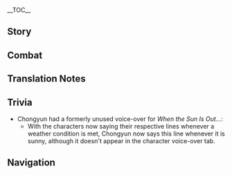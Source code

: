 {{CharacterTabs}}
{{LanguageTabs}}
{{Stub|1={{Meta/VO|tl=1|Japanese}}}}
__TOC__
==Story==
{{VO/Story
|character           = Chongyun
|language            = ja
|name                = 重雲
|vo_01_01_title      = 初めまして…
|vo_01_01_subtitle   = Hello
|vo_01_01_file       = VO_{language}{character} Hello.ogg
|vo_01_01_tx         = ぼくは重雲、璃月で妖魔退治を生業にする一族の出身だ。今日出会ったのも何かの縁だし…いや、金は取らない、取らないよ！
|vo_01_01_rm         = Boku wa Chou'un, Riiyue de youma taiji wo nariwai ni suru ichizoku no shusshin da. Kyou deatta no mo nani ka no en da shi... iya, kane wa toranai, toranai yo!
|vo_01_01_tl         = 

|vo_02_01_title      = 世間話・妖魔退治の方法
|vo_02_01_subtitle   = Chat: The Art of Exorcism
|vo_02_01_file       = VO_{language}{character} Chat - The Art of Exorcism.ogg
|vo_02_01_tx         = 方士が妖魔退治に用いるすべは、一つが法術、もう一つが武芸だ。他にも方法はあるが、正道ではない。
|vo_02_01_rm         = Houshi ga youma taiji ni mochiiru sube wa, hitotsu ga houjutsu, mou hitotsu ga beudei da. Hoka ni mo houhou wa aru ga, seidou de wa nai.
|vo_02_01_tl         = 

|vo_02_02_title      = 世間話・飲食
|vo_02_02_subtitle   = Chat: Diet
|vo_02_02_file       = VO_{language}{character} Chat - Diet.ogg
|vo_02_02_tx         = 冷たいものは気を落ち着かせるのにいい…清心を水に漬けて氷と一緒に飲めばより効果的だ。
|vo_02_02_rm         = Tsumetai mono wa ki wo ochitsukaseru no ni ii... Seishin wo mizu ni tsukete koori to issho ni nomeba yori koukatei da.
|vo_02_02_tl         = 

|vo_02_03_title      = 世間話・口訣
|vo_02_03_subtitle   = Chat: Mantras
|vo_02_03_file       = VO_{language}{character} Chat - Mantras.ogg
|vo_02_03_tx         = 魑魅魍魎を屠り、内外に清を澄み渡らせる…えっと…あー…まずい、この後の口上を忘れてしまった。
|vo_02_03_rm         = Chimimouryou wo hafuri, naigai ni sei wo sumiwataseru... etto... aa... Mazui, kono ato no koujou wo wasurete shimatta.
|vo_02_03_tl         = 

<!-- Weather -->
|vo_03_01_title       = 雨の日…
|vo_03_01_subtitle   = When It Rains
|vo_03_01_file       = VO_{language}{character} When It Rains.ogg
|vo_03_01_tx         = 雨は根無しの水、すなわち最も清浄な水だ。妖魔退治にかなり役立つぞ。
|vo_03_01_rm         = Ame wa nenashi no mizu, sunawachi sai mo seijou-na mizu da. Youma taiji ni kanari yakudatsu zo.
|vo_03_01_tl         = 

|vo_03_02_title      = 雷の日…
|vo_03_02_subtitle   = When Thunder Strikes
|vo_03_02_file       = VO_{language}{character} When Thunder Strikes.ogg
|vo_03_02_tx         = 今の落雷はすごかったな、きっと妖魔も恐れているだろう。
|vo_03_02_rm         = Ima no rakurai wa sugokatta na, kitto youma mo osorete iru darou.
|vo_03_02_tl         = 

|vo_03_03_title      = 雪の日…
|vo_03_03_subtitle   = When It Snows
|vo_03_03_file       = VO_{language}{character} When It Snows.ogg
|vo_03_03_tx         = いい天気だ、気持ちいいな。
|vo_03_03_rm         = Ii tenki da, kimochi ii na.
|vo_03_03_tl         = 

|vo_04_01_title      = おはよう…
|vo_04_01_subtitle   = Good Morning
|vo_04_01_file       = VO_{language}{character} Good Morning.ogg
|vo_04_01_tx         = 朝のひと時を無駄にはできない、鍛錬するぞ。
|vo_04_01_rm         = Asa no hito toki wo muda ni wa dekinai, tanren suru zo.
|vo_04_01_tl         = 

|vo_04_02_title      = こんにちは…
|vo_04_02_subtitle   = Good Afternoon
|vo_04_02_file       = VO_{language}{character} Good Afternoon.ogg
|vo_04_02_tx         = 正午は霊の気が最も盛んになる、急いで鍛錬しないと。
|vo_04_02_rm         = Jougo wa rei no ki ga sai mo sakan ni naru, isoide tanren shinai to.
|vo_04_02_tl         = 

|vo_04_03_title      = こんばんは…
|vo_04_03_subtitle   = Good Evening
|vo_04_03_file       = VO_{language}{character} Good Evening.ogg
|vo_04_03_tx         = 夜の静けさは精神統一に適している、なおさら鍛錬しないと。
|vo_04_03_rm         = Yoru no shizukesa wa senshintouitsu ni teki shite iru, naosara tanren shinai to.
|vo_04_03_tl         = 

|vo_04_04_title      = おやすみ…
|vo_04_04_subtitle   = Good Night
|vo_04_04_file       = VO_{language}{character} Good Night.ogg
|vo_04_04_tx         = ふう、今日も一日頑張ったな、お前も早く休むといい。明日は妖魔が出没すると噂の古い屋敷に行く、約束だぞ。
|vo_04_04_rm         = Fuu, kyou mo ichinichi ganbatta na, omae mo hayaku yasumu to ii. Ashita wa youma ga shuppatsu suru to uwasa no furui yashiki ni iku, yakusoku da zo.
|vo_04_04_tl         = 

|vo_05_01_title      = 重雲自身について・方士
|vo_05_01_subtitle   = About {character}: Exorcists
|vo_05_01_file       = VO_{language}{character} About {character} - Exorcists.ogg
|vo_05_01_tx         = ぼくら方士一門は古くから璃月を守ってきた。歴史が長い分、妖魔退治のコツも心得ている。
|vo_05_01_rm         = Bokura houshi ichimon wa furuku kara Riiyue wo mamotte kita. Rekishi ga nagai bun, youma taiji no kotsu mo kokoroete iru.
|vo_05_01_tl         = 

|vo_05_02_title      = 重雲自身について・依頼
|vo_05_02_subtitle   = About {character}: Commissions
|vo_05_02_file       = VO_{language}{character} About {character} - Commissions.ogg
|vo_05_02_tx         = 何もせず、ただ屋敷に入っただけで問題解決か。この依頼の報酬は受け取るべきなんだろうか、お前はどう思う？
|vo_05_02_rm         = Nani mo sezu, tada yakishi ni haitta dake de mondai kaiketsu ka. Kono irai no houshuu wa uketoru beki nan darou ka, omae wa dou omou?
|vo_05_02_tl         = 

|vo_06_01_title      = 旅の仲間について…
|vo_06_01_subtitle   = About Us: Companions
|vo_06_01_file       = VO_{language}{character} About Us - Companions.ogg
|vo_06_01_tx         = お前はなかなかの実力者だ、ヒルチャールに…コホン…妖魔に対しても手加減しない。これから仲間として共に行動してみないか？
|vo_06_01_rm         = Omae wa nakanaka no jitsuryokusha da, Hiruchaaru ni... Kohon... Youma ni taishite mo tekagen shinai. Kore kara nakama to shite tomo ni koudou shite minai ka?
|vo_06_01_tl         = 

|vo_06_02_title      = 怪談について…
|vo_06_02_subtitle   = About Us: Ghost Stories
|vo_06_02_friendship = 6
|vo_06_02_file       = VO_{language}{character} About Us - Ghost Stories.ogg
|vo_06_02_tx         = 璃月の怪談をお前も数多く経験してきたんだろ？先ほど、お前が言っていた怪異…ぼくも、見てみたいものだ。
|vo_06_02_rm         = Riiyue no kaidan wo omae mo kazuooku keiken shite kitandarou? Saki hodo, omae ga itte ita keii... Boku mo, mite mitai mono da.
|vo_06_02_tl         = 

|vo_07_01_title      = 「神の目」について…
|vo_07_01_subtitle   = About the [[Vision]]
|vo_07_01_friendship = 4
|vo_07_01_file       = VO_{language}{character} About the Vision.ogg
|vo_07_01_tx         = 「神の目」の力は驚異的だが、ただ盲目的に頼ってはいけない。ぼくはやはり磨いてきた方術と武芸を信じる。己が力を高めるには、勉学と鍛錬が必要不可欠なんだ。
|vo_07_01_rm         = "Kami no Me" no chikara wa kyouiteki da ga, tada moumoteki ni tayotte wa ikenai. Boku wa yahari migaite kita houjutsu to bugei wo shinjiru. Ono ga chikara wo takameru ni wa, bengaku to tanren ga hitsuyou fukaketsu nanda.
|vo_07_01_tl         = 

|vo_07_02_title      = シェアしたいこと…
|vo_07_02_subtitle   = Something to Share
|vo_07_02_file       = VO_{language}{character} Something to Share.ogg
|vo_07_02_tx         = 璃月に怪談話はたくさんあるが、そのすべてが本物というわけではない。異様とも思える内容の依頼でも…その実、怪異とは無関係ということもある。
|vo_07_02_rm         = Riiyue ni kaidanbanashi wa takusan aru ga, sono subete ga honmono to iu wake de wa nai. Iyou to mo omoeru naiyou no irai de mo... Sono jitsu, kaii to wa mukankei to iu koto mo aru.
|vo_07_02_tl         = 

|vo_07_03_title      = 興味のあること…
|vo_07_03_subtitle   = Interesting Things
|vo_07_03_file       = VO_{language}{character} Interesting Things.ogg
|vo_07_03_tx         = 琥牢山の琥珀には珍しいものがたくさん保存されていると聞いた。伝説の妖魔もいるのだろうか？見てみたいな。
|vo_07_03_rm         = Kourou-zan no kohaku ni wa mezurashii mono ga takusan hozon sarete iru to kiita. Densetsu no youma mo iru no darou ka? Mite mitai na.
|vo_07_03_tl         = 

|vo_08_01_title      = 鍾離について…
|vo_08_01_subtitle   = About [[Zhongli]]
|vo_08_01_quest      = Farewell, Archaic Lord
|vo_08_01_friendship = 4
|vo_08_01_file       = VO_{language}{character} About Zhongli.ogg
|vo_08_01_tx         = 往生堂の鍾離殿か、すごい人物だってことはなんとなく分かる。悪党は人を殺し、ぼくら方士は妖魔を退治するが、彼は仙人を葬り去ることができるからな。
|vo_08_01_rm         = Oujou-dou no Shouri-dono ka, sugoi hitomono datte koto wa nanto naku wakaru. Akutou wa hito wo koroshi, bokura houshi wa youma wo taiji suru ga, kare wa sennin wo houmurisaru koto ga dekiru kara na.
|vo_08_01_tl         = 

|vo_08_02_title      = 行秋について…
|vo_08_02_subtitle   = About [[Xingqiu]]
|vo_08_02_friendship = 4
|vo_08_02_file       = VO_{language}{character} About Xingqiu.ogg
|vo_08_02_tx         = 行秋の武芸と義侠心にはぼくも感服するけど、ひとつお前に忠告しておかなきゃならない。彼は時々意地悪なところがあるんだ。もし何かあったら、ぼくと一緒に被害者の会を作ろう。
|vo_08_02_rm         = Yukuaki no bugei to gishoushin ni wa boku mo kanpuku suru kedo, hitotsu omae ni chuukoku shite okanakya naranai. Kare wa tokidoki ijiwaru-na tokoro ga arunda. Moshi nani-ka attara, boku to issho ni higaisha no kai wo tsukurou.
|vo_08_02_tl         = 

|vo_08_03_title      = 魈について…
|vo_08_03_subtitle   = About [[Xiao]]
|vo_08_03_friendship = 4
|vo_08_03_file       = VO_{language}{character} About Xiao.ogg
|vo_08_03_tx         = 降魔大聖とぼくら方士一族は、長い間それぞれ裏と表で璃月を共に守ってきた。ぼくは魈仙人のことをとても尊敬しているが、あの方は…方士の力など取るに足らないと言ったんだ。ぼくは、ぼくは絶対にそんな戯言認めない！
|vo_08_03_rm         = Gouma taisei to bokura houshi ichizoku wa, nagaiaida sorezore ura to omote de Riiyue wo tomo ni mamotte kita. Boku wa Shou-sennin no koto wo totemo sonkei shite iru ga, ano kata wa... Houshi no chikara nado toru ni taranai to ittanda. Boku wa, boku wa zettai ni sonna zaregoto mitomenai!
|vo_08_03_tl         = 

|vo_08_04_title      = 胡桃について…
|vo_08_04_subtitle   = About [[Hu Tao]]
|vo_08_04_friendship = 4
|vo_08_04_file       = VO_{language}{character} About Hu Tao.ogg
|vo_08_04_tx         = 往生堂の手腕は信頼できる。でもあの「方士に心配される必要などない」と言わんばかりの人を食ったような笑顔を見ると少し腹が立つ…ふう、落ち着け落ち着け。
|vo_08_04_rm         = Oujou-dou no shuwan wa shinrai dekiru. Demo ano "Houshi ni shinpai sareru hitsuyou-nado nai" to iwanbakari no hito wo kutta you-na egao wo miru to sukoshi hara ga tatsu... Fuu, ochitsuke ochitsuke.
|vo_08_04_tl         = 

|vo_08_05_title      = 七七について…
|vo_08_05_subtitle   = About [[Qiqi]]
|vo_08_05_friendship = 4
|vo_08_05_file       = VO_{language}{character} About Qiqi.ogg
|vo_08_05_tx         = キョンシーの娘に見えるが、方士のぼくにはわかる…彼女は普通じゃない。うん…名前も宝誥にないし、一体どういうことだ…
|vo_08_05_rm         = Kyonshii no musume ni mieru ga, houshi no boku ni wa wakaru... Kanojo wa futsuu ja nai. Un... Namae mo boukou ni naishi, ittai dou iu koto da...
|vo_08_05_tl         = 

|vo_08_06_title      = 辛炎について…
|vo_08_06_subtitle   = About [[Xinyan]]
|vo_08_06_friendship = 4
|vo_08_06_file       = VO_{language}{character} About Xinyan.ogg
|vo_08_06_tx         = ぼくはなるべく辛炎が関わった場所を避けるようにしている。あの賑やかな雰囲気は、こちらにその気がなくとも影響を受けてしまうからな…つまり、居心地が悪いということだ。
|vo_08_06_rm         = Boku wa narubeku Shin'en kakawatta basho wo sakeru you ni shite iru. Ano nigiyakana fun'iki wa, kochira ni sono ki ga naku to mo eikyou wo ukete shimau kara na... Tsumari, igokochi ga waru to iu koto da.
|vo_08_06_tl         = 

|vo_08_07_title      = 香菱について…
|vo_08_07_subtitle   = About [[Xiangling]]
|vo_08_07_friendship = 4
|vo_08_07_file       = VO_{language}{character} About Xiangling.ogg
|vo_08_07_tx         = 香菱の料理は評判が良い。でも彼女の激辛・激熱料理をぼくは絶対に食べないぞ。いや、なんでもない…ほ、ほら、キノコとスライム炒め？食べられそうにないだろ？
|vo_08_07_rm         = Shanrin no ryouri wa hyouban ga ii. Demo kanojo no gekikara - gekiatsu ryouri wo boku wa zettai ni tabenai zo. Iya, nande mo nai... Ho, hora, kinoko to suraimu itame? Taberaresou ni nai daro?
|vo_08_07_tl         = 

|vo_08_08_title      = 申鶴について…
|vo_08_08_subtitle   = About [[Shenhe]]
|vo_08_08_friendship = 4
|vo_08_08_quest      = The Crane Returns on the Wind
|vo_08_08_file       = VO_{language}{character} About Shenhe.ogg
|vo_08_08_tx         = 家の大人たちが、彼女について話していたのを聞いたことがある。彼女の家に起きたことは…同情せざるを得ない。分家の遠い親戚である彼女が帰ってきて、まだ生きていることを知った大人たちはすごく喜んでいた。それで、彼女に贈り物をするため、吉日にみんなで集まろうとしたんだが…まさか普段、彼女の姿をまったく見ることができないとは…そういえば、待てよ…血縁関係から考えて、ぼ、ぼくは…彼女を「おば」と呼ばなきゃいけないのか…
|vo_08_08_rm         = Ie no otona-tachi ga, kanojo ni tsuite hanashite ita no wo kiita koto ga aru. Kanojo no ie ni okita koto wa... Doujou sazeru wo enai. Bunke no tooi shinseki de aru kanojo ga kaette kite, mada ikite iru koto wo shitta otona-tachi wa sugoku yorokonde ita. Sore de, kanojo ni okurimono wo suru tame, kichijitsu ni minna de atsumarou to shitanda ga... Masaka fudan, kanojo no sugata wo mattaku miru koto ga dekinai to wa... Sou iueba, matte yo... ketsuenkankei kara kangaete, bo, boku wa... kanojo wo "oba" to yobanakya ikenai no ka...
|vo_08_08_tl         = 

|vo_08_09_title      = 夜蘭について…
|vo_08_09_subtitle   = About [[Yelan]]
|vo_08_09_friendship = 4
|vo_08_09_file       = VO_{language}{character} About Yelan.ogg
|vo_08_09_tx         = 方士になったばかりの頃、依頼人の家に妖魔を退治しに行ったことがある。その帰り際に、この女性と出くわした。彼女はぼくの名をある冊子に書き、何か怪しいことをしていないか確認していたようだ…でも、それ以降は遭遇していない。<br />今にして思えば、普段のぼくはいつも静かに坐禅を組んでいるし、誰が見てもつまらないと思っただろう。
|vo_08_09_rm         = Houshi ni natta bakari no koro, irainin no ie ni youma wo taijishi ni itta koto ga aru. Sono kaerigiwa ni, kono josei to dekuwashita. Kanojo wa boku no na wo aru sasshi ni kaki, nani-ka ayakashii koto wo shite inai ka kakunin shite ita you da... Demo, sore ikou wa souguu shite inai.<br />Ima ni shite omoeba, fudan no boku wa itsumo shizuka ni zazen wo kunde iru shi, dare ga mite motsumaranai to omotta darou.
|vo_08_09_tl         = 

|vo_09_01_title      = 重雲を知る・1
|vo_09_01_subtitle   = More About {character}: I
|vo_09_01_file       = VO_{language}{character} More About {character} - 01.ogg
|vo_09_01_tx         = 実力は大事だ。熱意だけがあっても、状況を悪くする一方になる。ぼくはこれについて、深く理解しているつもりだ。あっ、ぼく自身の経験ではなく、えっと…近年ぼくが璃月を回って人間観察してきた結論だ。
|vo_09_01_rm         = Jitsuryoku wa daiji da. Netsui dake ga atte mo, joukyou wo aku suru ippou ni naru. Boku wa kore ni tsuite, fukaku rikai shite iru tsumari da. A', boku jishin no keiken de wa naku, etto... Kinnen boku ga Riiyue wo mawatte ningen kansatsu shite kita ketsuron da.
|vo_09_01_tl         = 

|vo_09_02_title      = 重雲を知る・2
|vo_09_02_subtitle   = More About {character}: II
|vo_09_02_friendship = 3
|vo_09_02_file       = VO_{language}{character} More About {character} - 02.ogg
|vo_09_02_tx         = ぼくは生まれつき、千年に一人と言われる「純陽の体」の持ち主でね、怪異がぼくを恐れて避けるんだ。はあ…全然良くないよ、怪異を見たことない妖魔退治の方士なんていないだろ。
|vo_09_02_rm         = Boku wa umaretsuki, sennen ni hitori to iwareru "jun'you no karada" no mochinushi de ne, kaii ga boku wo osorete sakerunda. Haa... Zenzen yokunai yo, kaii wo mita koto nai youma taiji no houshi nante inai daro.
|vo_09_02_tl         = 

|vo_09_03_title      = 重雲を知る・3
|vo_09_03_subtitle   = More About {character}: III
|vo_09_03_friendship = 4
|vo_09_03_file       = VO_{language}{character} More About {character} - 03.ogg
|vo_09_03_tx         = 「純陽の体」はのぼせやすくてね、そのせいでいろいろとやらかしてきたよ。ぼくが辛いものや熱いものを食べず、出かけるときに傘を差したり、激しい音楽を避けたりするようになったのはそれを抑えるためなんだ。いつになったら、この体質はぼくの邪魔をしなくなるんだろう？
|vo_09_03_rm         = "Jun'you no karada" wa noboseyasukute ne, sono sei de iroiro to yarakashite kita yo. Boku ga karai mono ya atsui mono wo tabezu, dekakeru toki ni kasa wo sashitari, hageshii ongaku wo saketari suru you ni natta no wa sore wo osaeru tame nanda. Itsu ni nattara, kono taishitsu wa boku no jama wo shinaku narundarou?
|vo_09_03_tl         = 

|vo_09_04_title      = 重雲を知る・4
|vo_09_04_subtitle   = More About {character}: IV
|vo_09_04_friendship = 5
|vo_09_04_file       = VO_{language}{character} More About {character} - 04.ogg
|vo_09_04_tx         = ただ座って妖魔が出るのを待つんじゃダメだ、自分から探しに行かないと。ぼくは璃月の人々のため妖魔退治をしている。みんなの悩みの種を摘むことが、ぼく自身の視野を広げることにつながっているんだ。お前も妖魔で困ったことがあったら言ってくれ、ぼくがすぐに駆け付けるよ。
|vo_09_04_rm         = Tada suwatte youma ga deru no wo matsunja dame da, jibun kara sagashi ni ikanai to. Boku wa Riiyue no hitobito no tame youma taiji wo shite iru. Minna no nayami no tane wo tsumamu koto ga, boku jishin no shiya wo hirogeru koto ni tsunagatte irunda. Omae mo youma de komatta koto ga attara itte kure, boku ga sugu ni kaketsukeru yo.
|vo_09_04_tl         = 

|vo_09_05_title      = 重雲を知る・5
|vo_09_05_subtitle   = More About {character}: V
|vo_09_05_friendship = 6
|vo_09_05_file       = VO_{language}{character} More About {character} - 05.ogg
|vo_09_05_tx         = 世にはびこる妖魔を殲滅することが、方士としてのぼくの最終目標だ。この願いさえ実現できれば、温泉も絶雲の唐辛子も、血が上るような刺激的なものも…受け入れてみよう。…うーん、やっぱりだめだ。考えただけで血が上りそうだ…いけない。
|vo_09_05_rm         = Yo ni wa bikoru youma wo senmetsu suru koto ga, houshi to shite no boku no saishuu mokuhyou da. Kono negai sae jitsugen dekireba, onsen mo zetsuun no togarashi mo, chi ga agaru you na shigekiteki-na mono mo... Ukeirete miyou. ...Uun, yappari dame da. Kangaeta dake de chi ga agarisou da... ikenai.
|vo_09_05_tl         = 

|vo_10_01_title      = 重雲の趣味…
|vo_10_01_subtitle   = {character}'s Hobbies
|vo_10_01_file       = VO_{language}{character} Hobbies.ogg
|vo_10_01_tx         = ぼく？ぼくは講談を聞くのが好きだ。茶博士の語る怪談話は、いつも聞く人を恐怖のどん底に突き落とす。時間があったら、ぜひとも聞いてみるといい。
|vo_10_01_rm         = Boku? Boku wa koudan wo kiku no ga suki da. Chahakase no kataru kaidanbanashi wa, itsumo kiku hito wo kyoufu no donzoko ni tsukiotosu. Jikan ga attara, zehi to mo kiite miru to ii.
|vo_10_01_tl         = 

|vo_10_02_title      = 重雲の悩み…
|vo_10_02_subtitle   = {character}'s Troubles
|vo_10_02_file       = VO_{language}{character} Troubles.ogg
|vo_10_02_tx         = 時間をかけてあちこち聞き込みをして、ぼくはやっと妖魔が出没する寺を見つけたんだ！それから4日も見張ったというのに、妖魔の影を見ることすらできなかった。はあ…こういうことはよくある。
|vo_10_02_rm         = Jikan wo kakete achikochi kikikomi wo to shite, boku wa yatto youma ga shuppatsu suru tera wo mitsuketanda! Sore kara yokka mo miharitta to iu no ni, youma no kage wo miru koto suradekinakatta. Haa... Kou iu koto wa yoku aru.
|vo_10_02_tl         = 

|vo_10_03_title      = 好きな食べ物…
|vo_10_03_subtitle   = Favorite Food
|vo_10_03_file       = VO_{language}{character} Favorite Food.ogg
|vo_10_03_tx         = 日課の修行が終わった後に、稲妻産の海産物や冷たい食べ物を食べるのが好きだ。あの冷たく、さっぱりとした味は疲れを癒してくれる。
|vo_10_03_rm         = Nikka no jugyou ga owatta ato ni, Inazuma-san no kaisanmono ya tsumetai tabemono wo taberu no ga suki da. Ano tsumetaku, sappari to shita aji wa tsukare wo iyashite kureru.
|vo_10_03_tl         = 

|vo_10_04_title      = 嫌いな食べ物…
|vo_10_04_subtitle   = Least Favorite Food
|vo_10_04_file       = VO_{language}{character} Least Favorite Food.ogg
|vo_10_04_tx         = 熱くて辛いものは食べられない。絶雲の唐辛子が入った料理とか、ああ、考えただけでも怖気が走る。
|vo_10_04_rm         = Atsukute karai mono wa taberarenai. Zetsuun no tougarashi ga haitta ryouri to ka, aa, kangaeta dake de mo ozoke ga hashiru.
|vo_10_04_tl         = 

<!-- Receiving a Gift -->
|vo_11_01_title      = 贈り物を受け取る·1
|vo_11_01_subtitle   = Receiving a Gift: I
|vo_11_01_file       = VO_{language}{character} Receiving a Gift - 01.ogg
|vo_11_01_tx         = ヒンヤリとした口当たりだな、気に入った！うん、残りは修行を終えてからいただくとしよう。
|vo_11_01_rm         = Hin'yari to shita kuchiatari da na, ki ni itta! Un, nokori wa shugyou wo oete kara itadaku to shiyou.
|vo_11_01_tl         = 

|vo_11_02_title      = 贈り物を受け取る·2
|vo_11_02_subtitle   = Receiving a Gift: II
|vo_11_02_file       = VO_{language}{character} Receiving a Gift - 02.ogg
|vo_11_02_tx         = すまない。せっかく作ってくれたというのに、ぼくは冷ましてからじゃないと食べられないんだ…
|vo_11_02_rm         = Sumanai. Sekkaku tsukutte kureta to iu no ni, boku wa samashite kara ja nai to taberarenai nda...
|vo_11_02_tl         = 

|vo_11_03_title      = 贈り物を受け取る·3
|vo_11_03_subtitle   = Receiving a Gift: III
|vo_11_03_file       = VO_{language}{character} Receiving a Gift - 03.ogg
|vo_11_03_tx         = しまった！この味は…絶雲の唐辛子か！？
|vo_11_03_rm         = Shimatta! Kono aji wa...Zetsuun no Tougarashi ka!?
|vo_11_03_tl         = 

|vo_12_01_title      = 誕生日…
|vo_12_01_subtitle   = Birthday
|vo_12_01_file       = VO_{language}{character} Birthday.ogg
|vo_12_01_tx         = 今日はお前の誕生日だろう、この氷晶の花をやる、ぼくが作ったんだ。妖魔に遭遇したときこの氷の花を投げれば、ぼくが施した呪術が発動してお前を助けてくれるはずだ。それと、誕生日おめでとう。
|vo_12_01_rm         = Kyou wa omae no tanjoubi darou, kono hyoushou no hana wo yaru, boku ga tsukuttanda. Youma ni souguu shita toki kono koori no hana wo nagereba, boku ga hodokoshita jujutsu ga hatsudou shite omae wo tasukete kureru hazu da. Sore to, tanjoubi omedetou.
|vo_12_01_tl         = 

|vo_13_01_title      = 突破した感想・起
|vo_13_01_subtitle   = Feelings About Ascension: Intro
|vo_13_01_ascension  = 1
|vo_13_01_file       = VO_{language}{character} Feelings About Ascension - 01.ogg
|vo_13_01_tx         = 魔除けの法術でもこういった素材をよく使うが、まさか自分自身の気を上げることもできたとは。
|vo_13_01_rm         = Mayoke no houjutsu de mo kou itta sozai wo yoku tsukau ga, masaka jibun jishin no ki wo ageru koto dekita to wa.
|vo_13_01_tl         = 

|vo_13_02_title      = 突破した感想・承
|vo_13_02_subtitle   = Feelings About Ascension: Building Up
|vo_13_02_ascension  = 2
|vo_13_02_file       = VO_{language}{character} Feelings About Ascension - 02.ogg
|vo_13_02_tx         = 武芸や法術と同じで、成長には壁というものが存在する。お前のおかげで、ぼくはまた一段と成長できた。
|vo_13_02_rm         = Bugei ya houjutsu to onaji de, seichou ni wa kabe to iu mono ga sonzai suru. Omae no okage de, boku wa mata ichidan to seichou dekita.
|vo_13_02_tl         = 

|vo_13_03_title      = 突破した感想・転
|vo_13_03_subtitle   = Feelings About Ascension: Climax
|vo_13_03_ascension  = 4
|vo_13_03_file       = VO_{language}{character} Feelings About Ascension - 03.ogg
|vo_13_03_tx         = 武芸にこんな境地があったなんて。手と目が淀みなく通じ合い、人と剣が一心となった感じがする。よし、悟ったぞ！
|vo_13_03_rm         = Bugei ni konna kyouchi ga atta nante. Te to me ga yodomi naku tsuujiai, hito to ken ga isshin to natta kanji ga suru. Yoshi, satotta zo!
|vo_13_03_tl         = 

|vo_13_04_title      = 突破した感想・結
|vo_13_04_subtitle   = Feelings About Ascension: Conclusion
|vo_13_04_ascension  = 6
|vo_13_04_file       = VO_{language}{character} Feelings About Ascension - 04.ogg
|vo_13_04_tx         = これらの武技を体得したおかげで、「世にはびこる妖魔を殲滅する」という願いが叶えられそうだ。お前が今まで付き合ってくれた礼は心に刻んでおく。だから、これから先なにがあっても、ぼくはお前のために水火も辞さないぞ。
|vo_13_04_rm         = Korera no bugi wo taitoku shita okage de, "yo ni habikoru youma wo senmetsu suru" to iu negai ga kanaeraresou da. Omae ga ima made tsukiatte kureta rei wa kokoro ni kizande oku. Dakara, kore kara saki nani ga atte mo, boku wa omae no tame ni suika mo jisanai zo.
|vo_13_04_tl         = 
}}

==Combat==
{{Combat VO
|character           = Chongyun
|language            = ja
|skill_1_tx          = 剣印染氷！
|skill_1_tl          = Sword-sealed ice! <ref group="TN •">Literally "sword seal tint ice".</ref>
|skill_1_rm          = Ken'in Zenhyou!
|skill_2_tx          = 剣よ、出でよ！
|skill_2_tl          = Blade, forth!
|skill_2_rm          = Tsurugi yo, ide yo!
|skill_3_tx          = 急急如律令。
|skill_3_tl          = Do as I command.  <ref group="TN •">Used by exorcists when ending a spell, emphasising swiftness. Originates from how official letters were signed off in the Han Dynasty, meaning "do this hastily in accordance with law".</ref>
|skill_3_rm          = Kyuukyuu Nyoritsuryou.
|skill_4_tx          = わが命を聞きたまえ。
|skill_4_tl          = Hear my command.
|skill_4_rm          = Waga mei wo kikitamae.

|burst_1_tx          = 妖魔め、立ち去れ！
|burst_1_tl          = Evil spirits, begone!
|burst_1_rm          = Youmame, tachisare!
|burst_2_tx          = 宝印幻剣！<ref group="TN •">宝印 is a type of seal used in Buddhist temples, with mantras carved into them. They are stamped onto things such as talismans and pilgrimage books.</ref>
|burst_2_tl          = Holy Seal Phantom Sword!
|burst_2_rm          = Houin Genken!
|burst_3_tx          = 大人しく捕まれ。<ref group="TN •">Literally "get caught quietly".</ref>
|burst_3_tl          = Behave yourself.
|burst_3_rm          = Otona shiku tsukamare.

|sprint-s_1_file     = Sprint Start 01,Sprint Start 02,Sprint Start 03
|sprint-e_1_file     = Sprint End 01

|glider_1_tx         = 風に乗って飛ぶぞ。
|glider_1_tl         = Fly with the wind.
|glider_1_rm         = Kaze ni notte tobuzo.
|glider_2_file       = Deploying Wind Glider 02,Deploying Wind Glider 03

|chest_1_tx          = この箱、妖魔退治に使える。
|chest_1_tl          = I can use this box to help me exorcise evil spirits.
|chest_1_rm          = Kono hako, youma taiji ni tsukaeru.
|chest_2_tx          = 頑張った甲斐があった！
|chest_2_tl          = Our efforts were worth it!
|chest_2_rm          = Ganbatta kai ga atta!
|chest_3_tx          = 予想外の収穫だ。
|chest_3_tl          = An unexpected gain.
|chest_3_rm          = Yosougai no shuukaku da.

|low-hp_1_tx         = かすり傷だ、問題ない。
|low-hp_1_tl         = It's just a scratch, it's no problem.
|low-hp_1_rm         = Kasuri kizu da, mondai nai.
|low-hp_2_tx         = これ以上、敵を甘く見てはいけない。
|low-hp_2_tl         = We can't underestimate our enemies anymore.
|low-hp_2_rm         = Kore ijou, teki wo amaku mite wa ikenai.
|low-hp_3_tx         = 調子に乗るな！
|low-hp_3_tl         = Don't get cocky!
|low-hp_3_rm         = Choushi ni noruna!

|ally-low-hp_1_tx    = ぼくが助ける。
|ally-low-hp_1_tl    = I'll help you.
|ally-low-hp_1_rm    = Boku ga tasukeru.
|ally-low-hp_2_tx    = 耐えてくれ。
|ally-low-hp_2_tl    = Persevere.
|ally-low-hp_2_rm    = Taetekure.

|fallen_1_tx         = まだまだか…
|fallen_1_tl         = I've still a long way to go...
|fallen_1_rm         = Mada mada ka...
|fallen_2_tx         = 妖魔の退治は…まだ…
|fallen_2_tl         = I still haven't... exorcised the evil spirits...
|fallen_2_rm         = Youma no taiji wa... mada...
|fallen_3_tx         = 方士一門に…恥を…
|fallen_3_tl         = I've brought shame... to the exorcist clan...
|fallen_3_rm         = Houshi ichimon ni... Haji wo...
|hit-l_1_file        = Light Hit Taken 01,Light Hit Taken 02,Light Hit Taken 03,Light Hit Taken 04,Light Hit Taken 05,Light Hit Taken 06

|hit-h_1_tx          = よくも！
|hit-h_1_tl          = How dare you!
|hit-h_1_rm          = Yoku mo!
|hit-h_2_file        = Heavy Hit Taken 02,Heavy Hit Taken 03,Heavy Hit Taken 04,Heavy Hit Taken 05,Heavy Hit Taken 06

|join_1_tx           = 心得た。
|join_1_tl           = Understood.
|join_1_rm           = Kokoroeta.
|join_2_tx           = 鬼を殺すまじないがあるんだ
|join_2_tl           = I have a spell to kill demons.
|join_2_rm           = Oni wo korosu majinai ga arunda.
|join_3_tx           = 稽古に行くのか？
|join_3_tl           = Are you going to train?
|join_3_rm           = Keiko ni tsuku no ka?

|idle_1_actual_tx    = {{tx}}
|idle_1_actual_tl    = 
|idle_1_actual_rm    = 

|idle_2_actual_tx    = {{tx}}
|idle_2_actual_tl    = 
|idle_2_actual_rm    = 

|atk-l_1_file        = Light Attack 01,Light Attack 02,Light Attack 03,Light Attack 04,Light Attack 05,Light Attack 06,Light Attack 07
|atk-m_1_file        = Mid Attack 01,Mid Attack 02,Mid Attack 03
|atk-h_1_file        = Heavy Attack 01,Heavy Attack 02,Heavy Attack 03

|climb_1_file        = Climbing 01,Climbing 02,Climbing 03
|climb-b_1_file      = Climbing Breath 01,Climbing Breath 02,Climbing Breath 03

|jump_1_file         = Jumping 01,Jumping 02,Jumping 03,Jumping 04,Jumping 05
}}
<!--
Copy paste the following line in any section that does not have any voice files, change the X for the section's title:
'''Chongyun does not feature any X Voice-Overs'''
-->

==Translation Notes==
{{Reflist|group=TN •}}

==Trivia==
* Chongyun had a formerly unused voice-over for ''When the Sun Is Out...'': {{A|VO JA Chongyun When the Sun Is Out.ogg}} {{Lang|ja=なかなかの鍛錬日和だ。お前もサボってないで、鍛錬するぞ。|ja_rm=Nakanaka no tanren biyori da. Omae mo sabotte naide, tanren suru zo.}}
**With the characters now saying their respective lines whenever a weather condition is met, Chongyun now says this line whenever it is sunny, although it doesn't appear in the character voice-over tab.

==Navigation==
{{Character Navbox|type=playable|link type=vo-ja}}